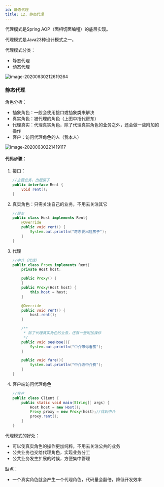 ```yaml
---
id: 静态代理
title: 12. 静态代理
---
```


代理模式是Spring AOP（面相切面编程）的底层实现。

代理模式是Java23种设计模式之一。



代理模式分类：

- 静态代理
- 动态代理



![image-20200630212619264](https://upyun1.surcode.cn/imgs/20200630212619.png)



### 静态代理

角色分析：

- 抽象角色：一般会使用接口或抽象类来解决
- 真实角色：被代理的角色（上图中指代房东）
- 代理真实：代理真实角色，除了代理真实角色的业务之外，还会做一些附加的操作
- 客户：访问代理角色的人（我本人）



![image-20200630221419117](https://upyun1.surcode.cn/imgs/20200630221419.png)



#### 代码步骤：

1. 接口：

   ```java
   //主要业务，出租房子
   public interface Rent {
       void rent();
   }
   ```

2. 真实角色：只需关注自己的业务，不用去关注其它

   ```java
   //房东
   public class Host implements Rent{
       @Override
       public void rent() {
           System.out.println("房东要出租房子");
       }
   }
   ```

3. 代理

   ```java
   //中介（代理）
   public class Proxy implements Rent{
       private Host host;
   
       public Proxy() {
       }
       public Proxy(Host host) {
           this.host = host;
       }
   
       @Override
       public void rent() {
           host.rent();
       }
   
       /**
        * 除了代理真实角色的业务，还有一些附加操作
        */
       public void seeHose(){
           System.out.println("中介带你看房");
       }
   
       public void fare(){
           System.out.println("中介收中介费");
       }
   }
   ```

4. 客户端访问代理角色

   ```java
   //客户
   public class Client {
       public static void main(String[] args) {
           Host host = new Host();
           Proxy proxy = new Proxy(host);//找到中介
           proxy.rent();
       }
   }
   ```

   

代理模式的好处：

- 可以使真实角色的操作更加纯粹，不用去关注公共的业务
- 公共业务也交给代理角色，实现业务分工
- 公共业务发生扩展的时候，方便集中管理

缺点：

- 一个真实角色就会产生一个代理角色，代码量会翻倍，降低开发效率